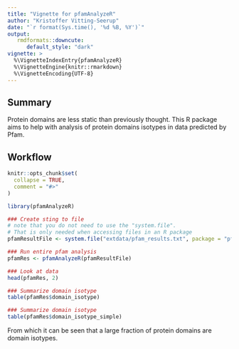 ```yaml
---
title: "Vignette for pfamAnalyzeR"
author: "Kristoffer Vitting-Seerup"
date: "`r format(Sys.time(), '%d %B, %Y')`"
output: 
   rmdformats::downcute:
      default_style: "dark"
vignette: >
  %\VignetteIndexEntry{pfamAnalyzeR}
  %\VignetteEngine{knitr::rmarkdown}
  %\VignetteEncoding{UTF-8}
---
```


## Summary
Protein domains are less static than previously thought. This R package aims to help with analysis of protein domains isotypes in data predicted by Pfam.

## Workflow

```r
knitr::opts_chunk$set(
  collapse = TRUE,
  comment = "#>"
)
```

```r
library(pfamAnalyzeR)
```

```r
### Create sting to file
# note that you do not need to use the "system.file".
# That is only needed when accessing files in an R package
pfamResultFile <- system.file("extdata/pfam_results.txt", package = "pfamAnalyzeR")

### Run entire pfam analysis
pfamRes <- pfamAnalyzeR(pfamResultFile)

### Look at data
head(pfamRes, 2)

### Summarize domain isotype
table(pfamRes$domain_isotype)

### Summarize domain isotype
table(pfamRes$domain_isotype_simple)
```

From which it can be seen that a large fraction of protein domains are domain isotypes.
